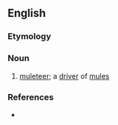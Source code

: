 {{also|muleskinner}}
==English==

===Etymology===
{{compound|en|mule|skinner}}

===Noun===
{{en-noun}}

# [[muleteer]]; a [[driver]] of [[mule]]s

===References===
* {{R:Websters}}